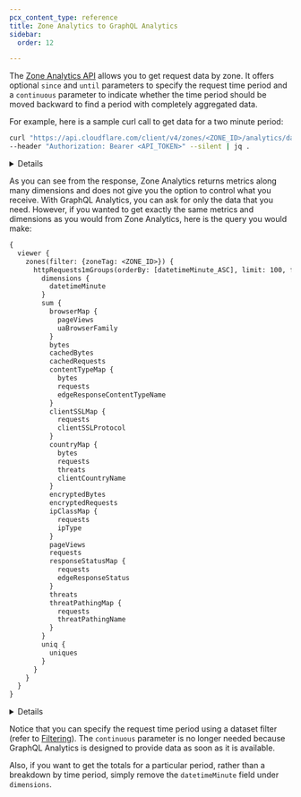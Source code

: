 ```yaml
---
pcx_content_type: reference
title: Zone Analytics to GraphQL Analytics
sidebar:
  order: 12

---
```



The [Zone Analytics API](/api/operations/zone-analytics-\(-deprecated\)-get-dashboard) allows you to get request data by zone. It offers optional `since` and `until` parameters to specify the request time period and a `continuous` parameter to indicate whether the time period should be moved backward to find a period with completely aggregated data.

For example, here is a sample curl call to get data for a two minute period:

```bash
curl "https://api.cloudflare.com/client/v4/zones/<ZONE_ID>/analytics/dashboard?since=2019-09-08T20:00:00Z&until=2019-09-08T20:02:00Z&continuous=false" \
--header "Authorization: Bearer <API_TOKEN>" --silent | jq .
```


<Details header="Response">

```json
{
  "success": true,
  "query": {
    "since": "2019-09-08T20:00:00Z",
    "until": "2019-09-08T20:02:00Z",
    "time_delta": 1
  },
  "errors": [],
  "messages": [],
  "result": {
    "timeseries": [
      {
        "since": "2019-09-08T20:00:00Z",
        "until": "2019-09-08T20:01:00Z",
        "requests": {
          "all": 15,
          "cached": 12,
          "uncached": 3,
          "ssl": {
            "encrypted": 13,
            "unencrypted": 2
          },
          "http_status": {
            "200": 4,
            "403": 11
          },
          "content_type": {
            "html": 12,
            "png": 3
          },
          "country": {
            "CN": 6,
            "IE": 1,
            "US": 3,
            "VN": 5
          },
          "ip_class": {
            "monitoringService": 4,
            "noRecord": 11
          },
          "ssl_protocol": {
            "TLSv1.2": 13,
            "none": 2
          }
        },
        "bandwidth": {
          "all": 312740,
          "cached": 309930,
          "uncached": 2810,
          "ssl": {
            "encrypted": 309276,
            "unencrypted": 3464
          },
          "ssl_protocol": {
            "TLSv1.2": 13,
            "none": 2
          },
          "content_type": {
            "html": 32150,
            "png": 280590
          },
          "country": {
            "CN": 10797,
            "IE": 98224,
            "US": 185176,
            "VN": 18543
          }
        },
        "threats": {
          "all": 6,
          "type": {
            "user.ban.ctry": 6
          },
          "country": {
            "CN": 6
          }
        },
        "pageviews": {
          "all": 1,
          "search_engine": {
            "pingdom": 1
          }
        },
        "uniques": {
          "all": 11
        }
      },
      {
        "since": "2019-09-08T20:01:00Z",
        "until": "2019-09-08T20:02:00Z",
        "requests": {
          "all": 4,
          "cached": 1,
          "uncached": 3,
          "ssl": {
            "encrypted": 4,
            "unencrypted": 0
          },
          "http_status": {
            "200": 4
          },
          "content_type": {
            "html": 1,
            "png": 3
          },
          "country": {
            "CA": 2,
            "US": 2
          },
          "ip_class": {
            "monitoringService": 4
          },
          "ssl_protocol": {
            "TLSv1.2": 4
          }
        },
        "bandwidth": {
          "all": 283399,
          "cached": 280590,
          "uncached": 2809,
          "ssl": {
            "encrypted": 283399,
            "unencrypted": 0
          },
          "ssl_protocol": {
            "TLSv1.2": 4
          },
          "content_type": {
            "html": 2809,
            "png": 280590
          },
          "country": {
            "CA": 101033,
            "US": 182366
          }
        },
        "threats": {
          "all": 0,
          "type": {},
          "country": {}
        },
        "pageviews": {
          "all": 1,
          "search_engine": {
            "pingdom": 1
          }
        },
        "uniques": {
          "all": 4
        }
      }
    ],
    "totals": {
      "since": "2019-09-08T20:00:00Z",
      "until": "2019-09-08T20:02:00Z",
      "requests": {
        "all": 19,
        "cached": 13,
        "uncached": 6,
        "ssl": {
          "encrypted": 17,
          "unencrypted": 2
        },
        "http_status": {
          "200": 8,
          "403": 11
        },
        "content_type": {
          "html": 13,
          "png": 6
        },
        "country": {
          "CA": 2,
          "CN": 6,
          "IE": 1,
          "US": 5,
          "VN": 5
        },
        "ip_class": {
          "monitoringService": 8,
          "noRecord": 11
        },
        "ssl_protocol": {
          "TLSv1.2": 17,
          "none": 2
        }
      },
      "bandwidth": {
        "all": 596139,
        "cached": 590520,
        "uncached": 5619,
        "ssl": {
          "encrypted": 592675,
          "unencrypted": 3464
        },
        "ssl_protocol": {
          "TLSv1.2": 17,
          "none": 2
        },
        "content_type": {
          "html": 34959,
          "png": 561180
        },
        "country": {
          "CA": 101033,
          "CN": 10797,
          "IE": 98224,
          "US": 367542,
          "VN": 18543
        }
      },
      "threats": {
        "all": 6,
        "type": {
          "user.ban.ctry": 6
        },
        "country": {
          "CN": 6
        }
      },
      "pageviews": {
        "all": 2,
        "search_engine": {
          "pingdom": 2
        }
      },
      "uniques": {
        "all": 15
      }
    }
  }
}
```


</Details>

As you can see from the response, Zone Analytics returns metrics along many dimensions and does not give you the option to control what you receive. With GraphQL Analytics, you can ask for only the data that you need. However, if you wanted to get exactly the same metrics and dimensions as you would from Zone Analytics, here is the query you would make:

```txt
{
  viewer {
    zones(filter: {zoneTag: <ZONE_ID>}) {
      httpRequests1mGroups(orderBy: [datetimeMinute_ASC], limit: 100, filter: {datetime_geq: "2019-09-08T20:00:00Z", datetime_lt: "2019-09-08T20:02:00Z"}) {
        dimensions {
          datetimeMinute
        }
        sum {
          browserMap {
            pageViews
            uaBrowserFamily
          }
          bytes
          cachedBytes
          cachedRequests
          contentTypeMap {
            bytes
            requests
            edgeResponseContentTypeName
          }
          clientSSLMap {
            requests
            clientSSLProtocol
          }
          countryMap {
            bytes
            requests
            threats
            clientCountryName
          }
          encryptedBytes
          encryptedRequests
          ipClassMap {
            requests
            ipType
          }
          pageViews
          requests
          responseStatusMap {
            requests
            edgeResponseStatus
          }
          threats
          threatPathingMap {
            requests
            threatPathingName
          }
        }
        uniq {
          uniques
        }
      }
    }
  }
}
```


<Details header="Response">

```json
{
  "data": {
    "viewer": {
      "zones": [
        {
          "httpRequests1mGroups": [
            {
              "dimensions": {
                "datetimeMinute": "2019-09-08T20:00:00Z"
              },
              "sum": {
                "browserMap": [
                  {
                    "pageViews": 1,
                    "uaBrowserFamily": "PingdomBot"
                  }
                ],
                "bytes": 312740,
                "cachedBytes": 309930,
                "cachedRequests": 12,
                "clientSSLMap": [
                  {
                    "clientSSLProtocol": "none",
                    "requests": 2
                  },
                  {
                    "clientSSLProtocol": "TLSv1.2",
                    "requests": 13
                  }
                ],
                "contentTypeMap": [
                  {
                    "bytes": 280590,
                    "edgeResponseContentTypeName": "png",
                    "requests": 3
                  },
                  {
                    "bytes": 32150,
                    "edgeResponseContentTypeName": "html",
                    "requests": 12
                  }
                ],
                "countryMap": [
                  {
                    "bytes": 10797,
                    "clientCountryName": "CN",
                    "requests": 6,
                    "threats": 6
                  },
                  {
                    "bytes": 98224,
                    "clientCountryName": "IE",
                    "requests": 1,
                    "threats": 0
                  },
                  {
                    "bytes": 185176,
                    "clientCountryName": "US",
                    "requests": 3,
                    "threats": 0
                  },
                  {
                    "bytes": 18543,
                    "clientCountryName": "VN",
                    "requests": 5,
                    "threats": 0
                  }
                ],
                "encryptedBytes": 309276,
                "encryptedRequests": 13,
                "ipClassMap": [
                  {
                    "ipType": "monitoringService",
                    "requests": 4
                  },
                  {
                    "ipType": "noRecord",
                    "requests": 11
                  }
                ],
                "pageViews": 1,
                "requests": 15,
                "responseStatusMap": [
                  {
                    "edgeResponseStatus": 200,
                    "requests": 4
                  },
                  {
                    "edgeResponseStatus": 403,
                    "requests": 11
                  }
                ],
                "threatPathingMap": [
                  {
                    "requests": 6,
                    "threatPathingName": "user.ban.ctry"
                  }
                ],
                "threats": 6
              },
              "uniq": {
                "uniques": 11
              }
            },
            {
              "dimensions": {
                "datetimeMinute": "2019-09-08T20:01:00Z"
              },
              "sum": {
                "browserMap": [
                  {
                    "pageViews": 1,
                    "uaBrowserFamily": "PingdomBot"
                  }
                ],
                "bytes": 283399,
                "cachedBytes": 280590,
                "cachedRequests": 1,
                "clientSSLMap": [
                  {
                    "clientSSLProtocol": "TLSv1.2",
                    "requests": 4
                  }
                ],
                "contentTypeMap": [
                  {
                    "bytes": 280590,
                    "edgeResponseContentTypeName": "png",
                    "requests": 3
                  },
                  {
                    "bytes": 2809,
                    "edgeResponseContentTypeName": "html",
                    "requests": 1
                  }
                ],
                "countryMap": [
                  {
                    "bytes": 101033,
                    "clientCountryName": "CA",
                    "requests": 2,
                    "threats": 0
                  },
                  {
                    "bytes": 182366,
                    "clientCountryName": "US",
                    "requests": 2,
                    "threats": 0
                  }
                ],
                "encryptedBytes": 283399,
                "encryptedRequests": 4,
                "ipClassMap": [
                  {
                    "ipType": "monitoringService",
                    "requests": 4
                  }
                ],
                "pageViews": 1,
                "requests": 4,
                "responseStatusMap": [
                  {
                    "edgeResponseStatus": 200,
                    "requests": 4
                  }
                ],
                "threatPathingMap": [],
                "threats": 0
              },
              "uniq": {
                "uniques": 4
              }
            }
          ]
        }
      ]
    }
  },
  "errors": null
}
```


</Details>

Notice that you can specify the request time period using a dataset filter (refer to [Filtering](/analytics/graphql-api/features/filtering/)). The `continuous` parameter is no longer needed because GraphQL Analytics is designed to provide data as soon as it is available.

Also, if you want to get the totals for a particular period, rather than a breakdown by time period, simply remove the `datetimeMinute` field under `dimensions`.
